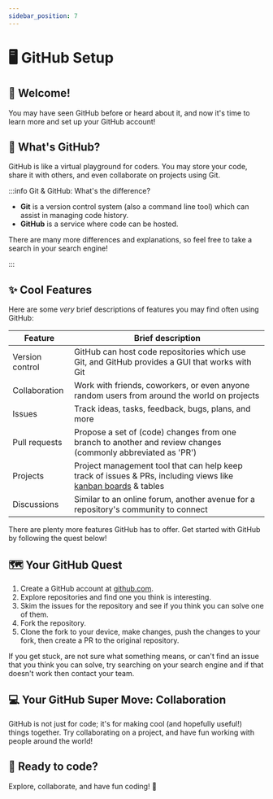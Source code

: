 ```yaml
---
sidebar_position: 7
---
```


# 🖥 GitHub Setup

## 👋 Welcome!

You may have seen GitHub before or heard about it, and now it's time to learn more and set up your GitHub account!

## 💭 What's GitHub?

GitHub is like a virtual playground for coders. You may store your code, share it with others, and even collaborate on projects using Git.

:::info Git & GitHub: What's the difference?

-   **Git** is a version control system (also a command line tool) which can assist in managing code history.
-   **GitHub** is a service where code can be hosted.

There are many more differences and explanations, so feel free to take a search in your search engine!

:::

## ✨ Cool Features

Here are some _very_ brief descriptions of features you may find often using GitHub:

| Feature         | Brief description                                                                                                                                 |
| --------------- | ------------------------------------------------------------------------------------------------------------------------------------------------- |
| Version control | GitHub can host code repositories which use Git, and GitHub provides a GUI that works with Git                                                    |
| Collaboration   | Work with friends, coworkers, or even anyone random users from around the world on projects                                                       |
| Issues          | Track ideas, tasks, feedback, bugs, plans, and more                                                                                               |
| Pull requests   | Propose a set of (code) changes from one branch to another and review changes (commonly abbreviated as 'PR')                                      |
| Projects        | Project management tool that can help keep track of issues & PRs, including views like [kanban boards](/technical-writing/kanban-boards) & tables |
| Discussions     | Similar to an online forum, another avenue for a repository's community to connect                                                                |

There are plenty more features GitHub has to offer. Get started with GitHub by following the quest below!

## 🗺 Your GitHub Quest

1. Create a GitHub account at [github.com](https://github.com).
2. Explore repositories and find one you think is interesting.
3. Skim the issues for the repository and see if you think you can solve one of them.
4. Fork the repository.
5. Clone the fork to your device, make changes, push the changes to your fork, then create a PR to the original repository.

If you get stuck, are not sure what something means, or can't find an issue that you think you can solve, try searching on your search engine and if that doesn't work then contact your team.

## 💻 Your GitHub Super Move: Collaboration

GitHub is not just for code; it's for making cool (and hopefully useful!) things together. Try collaborating on a project, and have fun working with people around the world!

## 🚀 Ready to code?

Explore, collaborate, and have fun coding! 👋
